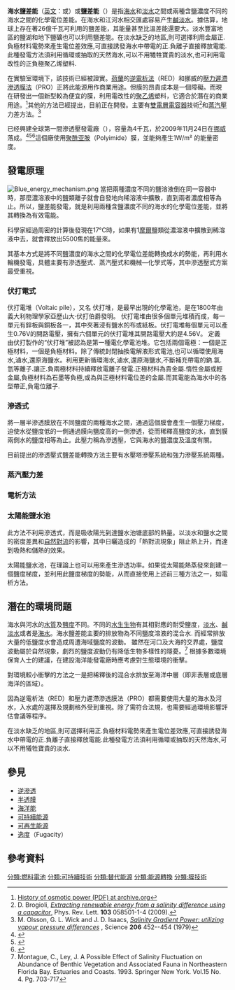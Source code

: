 {{可再生能源}}
'''海水鹽差能'''（[[英文|英文]]：{{lang|en|Osmotic power}}或{{lang|en|salinity gradient power}}）或'''鹽差能'''（{{lang|en|Ocean Salinity Energy}}）是指[[海水|海水]]和[[淡水|淡水]]之間或兩種含鹽濃度不同的海水之間的化學電位差能。在海水和江河水相交匯處容易产生[[鹹淡水|鹹淡水]]。據估算，地球上存在著26億千瓦可利用的鹽差能，其能量甚至比溫差能還要大。淡水豐富地區的鹽湖和地下鹽礦也可以利用鹽差能。在淡水缺乏的地區,則可選擇利用金屬正.負極材料電勢來產生電位差效應,可直接誘發海水中帶電的正.負離子直接釋放電能.此種發電方法須利用循環或抽取的天然海水,可以不用犧牲寶貴的淡水,也可利用電改性的正負極聚乙烯塑料.

在實驗室環境下，該技術已經被證實。[[荷蘭|荷蘭]]的[[逆電析法|逆電析法]]（RED）和挪威的[[壓力遲滯滲透膜法|壓力遲滯滲透膜法]]（PRO）正將此能源用作商業用途。但膜的昂貴成本是一個障礙。而現在研發出一個新型較為便宜的膜，利用電改性的[[聚乙烯|聚乙烯]]塑料，它適合於潛在的商業用途。<ref>[http://web.archive.org/web/*/www.statkraft.com/Images/Faktaark%20OSMOTIC%20ENG_tcm4-7797.pdf History of osmotic power (PDF) at archive.org]</ref>其他的方法已經提出，目前正在開發。主要有[[雙電層電容器|雙電層電容器]]技術<ref name="Brogioli">D. Brogioli,
''[http://scitation.aip.org/getabs/servlet/GetabsServlet?prog=normal&id=PRLTAO000103000005058501000001&idtype=cvips&gifs=Yes Extracting renewable energy from a salinity difference using a capacitor]'',
Phys. Rev. Lett. '''103''' 058501-1-4 (2009).</ref>和[[蒸汽壓|蒸汽壓]]力差方法。<ref>M. Olsson, G. L. Wick and J. D. Isaacs,
''[http://www.sciencemag.org/cgi/content/abstract/206/4417/452 Salinity Gradient Power: utilizing vapour pressure differences] {{Wayback|url=http://www.sciencemag.org/cgi/content/abstract/206/4417/452 |date=20091008081725 }}'',
Science '''206''' 452--454 (1979)</ref>

{{link-en|挪威國家電力公司|Statkraft}}已经興建全球第一間滲透壓發電廠（{{lang|en|Statkraft osmotic power prototype in Hurum}}），容量為4千瓦，於2009年11月24日在[[挪威|挪威]]{{link-da|托夫特|Tofte (Hurum)}}落成。<ref name=reuters241109>{{cite news
 | author= John Gartner
 | publisher= Reuters
 | url= http://www.reuters.com/article/2009/11/24/us-norway-osmotic-idUSTRE5AN20Q20091124
 | title= World's First Osmotic Power Plant Opens
 | date= 2009-11-24
 | accessdate= 2011-04-25
 | archive-date= 2014-08-26
 | archive-url= https://web.archive.org/web/20140826113657/http://www.reuters.com/article/2009/11/24/us-norway-osmotic-idUSTRE5AN20Q20091124
 | dead-url= no
 }}</ref><ref>{{Cite web |url=http://news.cnet.com/8301-11128_3-10404158-54.html |title=November 24, 2009, cnet.com: Norway opens world's first osmotic power plant |accessdate=2013-08-14 |archive-date=2013-11-03 |archive-url=https://web.archive.org/web/20131103180631/http://news.cnet.com/8301-11128_3-10404158-54.html |dead-url=no }}</ref><ref>{{Cite web |url=http://www.itnsource.com/shotlist//RTV/2009/11/30/RTV2324909/ |title=30 November 2009, itnsource.com: NORWAY: World's first osmotic power plant opens in Tofte |accessdate=2013-08-14 |archive-date=2012-03-14 |archive-url=https://web.archive.org/web/20120314094652/http://www.itnsource.com/shotlist//RTV/2009/11/30/RTV2324909/ |dead-url=no }}</ref>這個廠使用[[聚酰亚胺|聚酰亚胺]]（Polyimide）膜，並能夠產生1W/m² 的能量密度。

== 發電原理 ==
[[Image:Blue_energy_mechanism.png|thumb]]
當把兩種濃度不同的鹽溶液倒在同一容器中時，那麼濃溶液中的鹽類離子就會自發地向稀溶液中擴散，直到兩者濃度相等為止。所以，鹽差能發電，就是利用兩種含鹽濃度不同的海水的化學電位差能，並將其轉換為有效電能。

科學家經過周密的計算後發現在17°C時，如果有1[[摩爾|摩爾]]鹽類從濃溶液中擴散到稀溶液中去，就會釋放出5500焦的能量來。

其基本方式是將不同鹽濃度的海水之間的化學電位差能轉換成水的勢能，再利用水輪機發電，具體主要有滲透壓式、蒸汽壓式和機械—化學式等，其中滲透壓式方案最受重視。
=== 伏打電式 ===
伏打電堆（Voltaic pile），又名 伏打堆，是最早出現的化學電池，是在1800年由義大利物理學家亞歷山大·伏打伯爵發明。
伏打電堆由很多個單元堆積而成，每一單元有鋅板與銅板各一，其中夾著浸有鹽水的布或紙板。伏打電堆每個單元可以產生0.76V的開路電壓，擁有六個單元的伏打電堆其開路電壓大約是4.56V。
定義
由伏打製作的“伏打堆”被認為是第一種電化學電池堆。它包括兩個電極：一個是正極材料，一個是負極材料。除了傳統封閉抽換電解液形式電池,也可以循環使用海水,滷水,還原海鹽水。利用更新循環海水,滷水,還原海鹽水,不斷補充帶電的鈉.氯.氫等離子.讓正.負兩極材料持續釋放電離子發電.正極材料為貴金屬.惰性金屬或輕金屬,負極材料為石墨等負極,或為與正極材料電位差的金屬.而其電能為海水中的各型帶正,負電位離子.

=== 滲透式 ===
將一層半滲透膜放在不同鹽度的兩種海水之間，通過這個膜會產生一個壓力梯度，迫使水從鹽度低的一側通過膜向鹽度高的一側滲透，從而稀釋高鹽度的水，直到膜兩側水的鹽度相等為止。此壓力稱為滲透壓，它與海水的鹽濃度及溫度有關。

目前提出的滲透壓式鹽差能轉換方法主要有水壓塔滲壓系統和強力滲壓系統兩種。

=== 蒸汽壓力差 ===

=== 電析方法 ===

=== 太陽能鹽水池 ===
此方法不利用滲透式，而是吸收陽光到達鹽水池塘底部的熱量。以淡水和鹽水之間的密度差異和[[自然對流|自然對流]]的影響，其中日曬造成的「熱對流現象」阻止熱上升，而達到吸熱和儲熱的效果。

太陽能鹽水池，在理論上也可以用來產生滲透功率。如果從太陽能熱蒸發來創建一個鹽度梯度，並利用此鹽度梯度的勢能，从而直接使用上述前三種方法之一，如電析方法。

==潛在的環境問題==
海水與河水的[[水質|水質]]及[[鹽度|鹽度]]不同。不同的[[水生生物|水生生物]]有其相對應的耐受鹽度，[[淡水|淡水]]、[[鹹淡水|鹹淡水]]或者是[[海水|海水]]。海水鹽差能主要的排放物為不同鹽度溶液的混合水. 而經常排放大量的低鹽度水會造成周遭海域鹽度的波動。 雖然在河口及大海的交界處，鹽度波動屬於自然現象，劇烈的鹽度波動仍有降低生物多樣性的隱憂。<ref name=Montague>Montague, C., Ley, J. A Possible Effect of Salinity Fluctuation on Abundance of Benthic Vegetation and Associated Fauna in Northeastern Florida Bay. Estuaries and Coasts. 1993. Springer New York. Vol.15 No. 4. Pg. 703-717</ref> 根據多數環境保育人士的建議，在建設海洋能發電廠時應考慮對生態環境的衝擊。

對環境較小衝擊的方法之一是把稀釋後的混合水排放至海洋中層（即非表層或底層海洋的區域）。

因為逆電析法（RED）和壓力遲滯滲透膜法（PRO）都需要使用大量的海水及河水，入水處的選擇及規劃格外受到重視。除了需符合法規，也需要經過環境影響評估會議等程序。

在淡水缺乏的地區,則可選擇利用正.負極材料電勢來產生電位差效應,可直接誘發海水中帶電的正.負離子直接釋放電能.此種發電方法須利用循環或抽取的天然海水,可以不用犧牲寶貴的淡水.

== 參見 ==
{{Portal box|能源|可再生能源|可持續发展}}
* [[逆滲透|逆滲透]]
* [[半透膜|半透膜]]
* [[海洋能|海洋能]]
* [[可持續能源|可持續能源]]
* [[可再生能源|可再生能源]]
* [[逸度|逸度]]（Fugacity）

== 參考資料 ==
{{Reflist|2}}

{{發電類型}}
{{电力模板}}

[[分類:燃料電池|分類:燃料電池]]
[[分類:可持續技術|分類:可持續技術]]
[[分類:替代能源|分類:替代能源]]
[[分類:能源轉換|分類:能源轉換]]
[[分類:膜技術|分類:膜技術]]